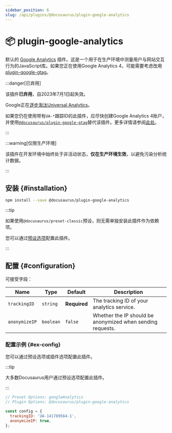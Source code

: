 ```yaml
---
sidebar_position: 6
slug: /api/plugins/@docusaurus/plugin-google-analytics
---
```


# 📦 plugin-google-analytics


默认的 [Google Analytics](https://developers.google.com/analytics/devguides/collection/analyticsjs/) 插件。这是一个用于在生产环境中测量用户与网站交互行为的JavaScript库。如果您正在使用Google Analytics 4，可能需要考虑改用 [plugin-google-gtag](./plugin-google-gtag.mdx)。

:::danger[已弃用]

该插件**已弃用**，自2023年7月1日起失效。

Google正在[逐步淘汰Universal Analytics](https://blog.google/products/marketingplatform/analytics/prepare-for-future-with-google-analytics-4/)。

如果您仍在使用带有`UA-*`跟踪ID的此插件，应尽快创建Google Analytics 4账户，并使用[`@docusaurus/plugin-google-gtag`](./plugin-google-gtag.mdx)替代该插件。更多详情请参阅[此处](https://github.com/facebook/docusaurus/issues/7221)。

:::

:::warning[仅限生产环境]

该插件在开发环境中始终处于非活动状态，**仅在生产环境生效**，以避免污染分析统计数据。

:::

## 安装 {#installation}

```bash npm2yarn
npm install --save @docusaurus/plugin-google-analytics
```

:::tip

如果使用`@docusaurus/preset-classic`预设，则无需单独安装此插件作为依赖项。

您可以通过[预设选项](../../using-plugins.mdx#docusauruspreset-classic)配置此插件。

:::

## 配置 {#configuration}

可接受字段：

<APITable>

| Name | Type | Default | Description |
| --- | --- | --- | --- |
| `trackingID` | `string` | **Required** | The tracking ID of your analytics service. |
| `anonymizeIP` | `boolean` | `false` | Whether the IP should be anonymized when sending requests. |

</APITable>

### 配置示例 {#ex-config}

您可以通过预设选项或插件选项配置此插件。

:::tip

大多数Docusaurus用户通过预设选项配置此插件。

:::

```js config-tabs
// Preset Options: googleAnalytics
// Plugin Options: @docusaurus/plugin-google-analytics

const config = {
  trackingID: 'UA-141789564-1',
  anonymizeIP: true,
};
```